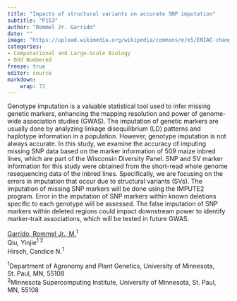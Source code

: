 ```yaml
---
title: "Impacts of structural variants on accurate SNP imputation"
subtitle: "P153"
author: "Rommel Jr. Garrido"
date: ""
image: "https://upload.wikimedia.org/wikipedia/commons/e/e5/ENIAC-changing_a_tube.jpg"
categories: 
- Computational and Large-Scale Biology
- Odd Numbered
freeze: true
editor: source
markdown: 
    wrap: 72
---
```


Genotype imputation is a valuable statistical tool used to infer missing genetic markers, enhancing the mapping resolution and power of genome-wide association studies (GWAS). The imputation of genetic markers are usually done by analyzing linkage disequilibrium (LD) patterns and haplotype information in a population. However, genotype imputation is not always accurate. In this study, we examine the accuracy of imputing missing SNP data based on the marker information of 509 maize inbred lines, which are part of the Wisconsin Diversity Panel. SNP and SV marker information for this study were obtained from the short-read whole genome resequencing data of the inbred lines. Specifically, we are focusing on the errors in imputation that occur due to structural variants (SVs). The imputation of missing SNP markers will be done using the IMPUTE2 program. Error in the imputation of SNP markers within known deletions specific to each genotype will be assessed. The false imputation of SNP markers within deleted regions could impact downstream power to identify marker-trait associations, which will be tested in future GWAS.

<a href='mailto:garri318@umn.edu'>Garrido, Rommel Jr., M.</a><sup>1</sup><br>Qiu, Yinjie<sup>1 2</sup><br>Hirsch, Candice N.<sup>1</sup><br>

<sup>1</sup>Department of Agronomy and Plant Genetics, University of Minnesota, St. Paul, MN, 55108<br><sup>2</sup>Minnesota Supercomputing Institute, University of Minnesota, St. Paul, MN, 55108<br>